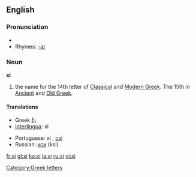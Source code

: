 {{letter_disp2|nu|[[image:Greek_uc_xi.png|50px]][[image:Greek_lc_xi.png|30px]] |omicron|ξι|Ξ|ξ}}
==English==
===Pronunciation===
*{{audio|en-us-xi.ogg|Audio (US)}}
*Rhymes: [[Rhymes:English:-aɪ|-aɪ]]

===Noun===
'''xi'''
# the name for the 14th letter of [[Classical Greek|Classical]] and [[Modern Greek]].  The 15th in [[Ancient Greek|Ancient]] and [[Old Greek]].

==== Translations ====
{{top}}
*Greek [[ξι]] {{n}}
*[[Interlingua]]: xi
{{mid}}
*Portuguese: xi {{m}}, [[csi]] {{m}}
*Russian: [[кси]] (ksi)
{{bottom}}

[[Category:Greek letters]]

[[fr:xi]]
[[gl:xi]]
[[ko:xi]]
[[la:xi]]
[[ru:xi]]
[[vi:xi]]